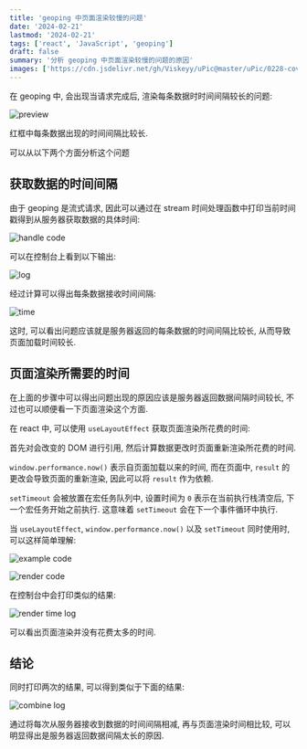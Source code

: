 ```yaml
---
title: 'geoping 中页面渲染较慢的问题'
date: '2024-02-21'
lastmod: '2024-02-21'
tags: ['react', 'JavaScript', 'geoping']
draft: false
summary: '分析 geoping 中页面渲染较慢的问题的原因'
images: ['https://cdn.jsdelivr.net/gh/Viskeyy/uPic@master/uPic/0228-coverImg_169_2024228183717.png']
---
```


在 geoping 中, 会出现当请求完成后, 渲染每条数据时时间间隔较长的问题:

![preview](https://cdn.jsdelivr.net/gh/Viskeyy/uPic@master/uPic/0221-0Y5yJw.jpg)

红框中每条数据出现的时间间隔比较长.

可以从以下两个方面分析这个问题

## 获取数据的时间间隔

由于 geoping 是流式请求, 因此可以通过在 stream 时间处理函数中打印当前时间戳得到从服务器获取数据的具体时间:

![handle code](https://cdn.jsdelivr.net/gh/Viskeyy/uPic@master/uPic/0221-hbmYQA.png)

可以在控制台上看到以下输出:

![log](https://cdn.jsdelivr.net/gh/Viskeyy/uPic@master/uPic/0221-N5yQym.png)

经过计算可以得出每条数据接收时间间隔:

![time](https://cdn.jsdelivr.net/gh/Viskeyy/uPic@master/uPic/0221-doRjC5.png)

这时, 可以看出问题应该就是服务器返回的每条数据的时间间隔比较长, 从而导致页面加载时间较长.

## 页面渲染所需要的时间

在上面的步骤中可以得出问题出现的原因应该是服务器返回数据间隔时间较长, 不过也可以顺便看一下页面渲染这个方面.

在 react 中, 可以使用 `useLayoutEffect` 获取页面渲染所花费的时间:

首先对会改变的 DOM 进行引用, 然后计算数据更改时页面重新渲染所花费的时间.

`window.performance.now()` 表示自页面加载以来的时间, 而在页面中, `result` 的更改会导致页面的重新渲染, 因此可以将 `result` 作为依赖.

`setTimeout` 会被放置在宏任务队列中, 设置时间为 `0` 表示在当前执行栈清空后, 下一个宏任务开始之前执行. 这意味着 `setTimeout` 会在下一个事件循环中执行.

当 `useLayoutEffect`, `window.performance.now()` 以及 `setTimeout` 同时使用时, 可以这样简单理解:

![example code](https://cdn.jsdelivr.net/gh/Viskeyy/uPic@master/uPic/0222-BNNJpv.png)

![render code](https://cdn.jsdelivr.net/gh/Viskeyy/uPic@master/uPic/0221-U8sBYZ.png)

在控制台中会打印类似的结果:

![render time log](https://cdn.jsdelivr.net/gh/Viskeyy/uPic@master/uPic/0221-IM9bd3.png)

可以看出页面渲染并没有花费太多的时间.

## 结论

同时打印两次的结果, 可以得到类似于下面的结果:

![combine log](https://cdn.jsdelivr.net/gh/Viskeyy/uPic@master/uPic/0221-TPeZJ3.png)

通过将每次从服务器接收到数据的时间间隔相减, 再与页面渲染时间相比较, 可以明显得出是服务器返回数据间隔太长的原因.
